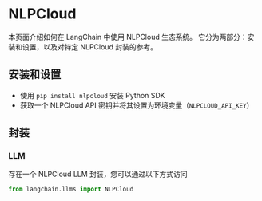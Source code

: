 # NLPCloud

本页面介绍如何在 LangChain 中使用 NLPCloud 生态系统。
它分为两部分：安装和设置，以及对特定 NLPCloud 封装的参考。

## 安装和设置
- 使用 `pip install nlpcloud` 安装 Python SDK
- 获取一个 NLPCloud API 密钥并将其设置为环境变量（`NLPCLOUD_API_KEY`）

## 封装

### LLM

存在一个 NLPCloud LLM 封装，您可以通过以下方式访问
```python
from langchain.llms import NLPCloud
```
